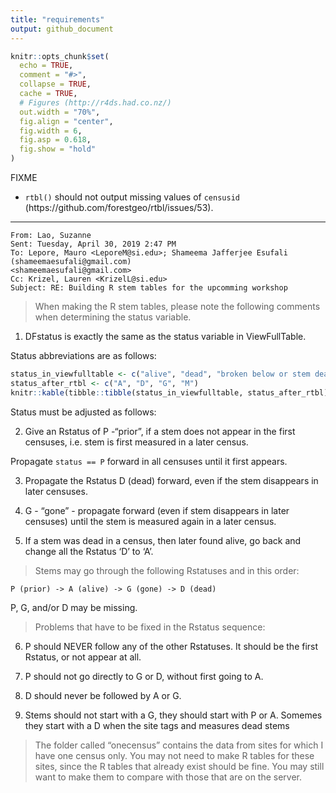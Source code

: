 ```yaml
---
title: "requirements"
output: github_document
---
```


```r
knitr::opts_chunk$set(
  echo = TRUE,
  comment = "#>",
  collapse = TRUE,
  cache = TRUE,
  # Figures (http://r4ds.had.co.nz/)
  out.width = "70%",
  fig.align = "center",
  fig.width = 6,
  fig.asp = 0.618,
  fig.show = "hold"
)
```

FIXME 

* `rtbl()` should not output missing values of `censusid` (https://github.com/forestgeo/rtbl/issues/53).


---

```
From: Lao, Suzanne
Sent: Tuesday, April 30, 2019 2:47 PM
To: Lepore, Mauro <LeporeM@si.edu>; Shameema Jafferjee Esufali (shameemaesufali@gmail.com)
<shameemaesufali@gmail.com>
Cc: Krizel, Lauren <KrizelL@si.edu>
Subject: RE: Building R stem tables for the upcomming workshop
```

> When making the R stem tables, please note the following comments when determining the status variable.

1. DFstatus is exactly the same as the status variable in ViewFullTable.

Status abbreviations are as follows:

```r
status_in_viewfulltable <- c("alive", "dead", "broken below or stem dead", "missing")
status_after_rtbl <- c("A", "D", "G", "M")
knitr::kable(tibble::tibble(status_in_viewfulltable, status_after_rtbl))
```

Status must be adjusted as follows:

2. Give an Rstatus of P -"prior", if a stem does not appear in the first censuses, i.e. stem is first measured in a later census.

Propagate `status == P` forward in all censuses until it first appears.

3. Propagate the Rstatus D (dead) forward, even if the stem disappears in later censuses.

4. G - "gone" - propagate forward (even if stem disappears in later censuses) until the stem is measured again in a later census.

5. If a stem was dead in a census, then later found alive, go back and change all the Rstatus 'D' to 'A'.

> Stems may go through the following Rstatuses and in this order:

`P (prior) -> A (alive) -> G (gone) -> D (dead)`

P, G, and/or D may be missing.

> Problems that have to be fixed in the Rstatus sequence:

6. P should NEVER follow any of the other Rstatuses. It should be the first Rstatus, or not appear at all.

7. P should not go directly to G or D, without first going to A.

8. D should never be followed by A or G.

9. Stems should not start with a G, they should start with P or A. Somemes they start with a D when the site tags and measures dead stems

> The folder called "onecensus" contains the data from sites for which I have one census only. You may not need to make R tables for these sites, since the R tables that already exist should be fine. You may still want to make them to compare with those that are on the server.

